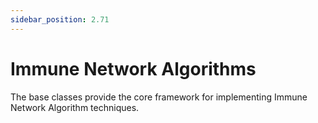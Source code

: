 ```yaml
---
sidebar_position: 2.71
---
```



# Immune Network Algorithms

The base classes provide the core framework for implementing Immune Network Algorithm techniques.

<DocCardList />